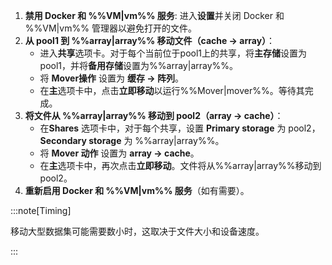 1. **禁用 Docker 和 %%VM|vm%% 服务**: 进入**设置**并关闭 Docker 和 %%VM|vm%% 管理器以避免打开的文件。
2. **从 pool1 到 %%array|array%% 移动文件（cache → array）**：
   - 进入**共享**选项卡。对于每个当前位于pool1上的共享，将**主存储**设置为pool1，并将**备用存储**设置为%%array|array%%。
   - 将 **Mover操作** 设置为 **缓存 → 阵列**。
   - 在**主**选项卡中，点击**立即移动**以运行%%Mover|mover%%。等待其完成。
3. **将文件从 %%array|array%% 移动到 pool2（array → cache）**：
   - 在**Shares** 选项卡中，对于每个共享，设置 **Primary storage** 为 pool2，**Secondary storage** 为 %%array|array%%。
   - 将 **Mover 动作** 设置为 **array → cache**。
   - 在**主**选项卡中，再次点击**立即移动**。文件将从%%array|array%%移动到pool2。
4. **重新启用 Docker 和 %%VM|vm%% 服务**（如有需要）。

:::note\[Timing]

移动大型数据集可能需要数小时，这取决于文件大小和设备速度。

:::
